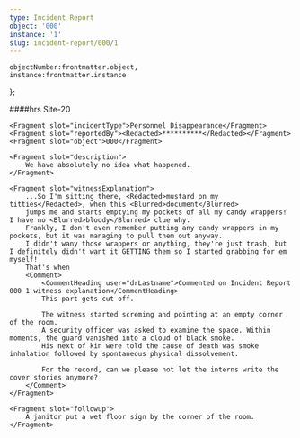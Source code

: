 ```yaml
---
type: Incident Report
object: '000'
instance: '1'
slug: incident-report/000/1
---
```


    objectNumber:frontmatter.object,
    instance:frontmatter.instance
};

<IncidentReport item={item} slug={frontmatter.slug}>
    <Fragment slot="date"><RedactedDate/></Fragment>
    <Fragment slot="time"><Redacted>####</Redacted>hrs</Fragment>
    <Fragment slot="location">Site-20</Fragment>

    <Fragment slot="incidentType">Personnel Disappearance</Fragment>
    <Fragment slot="reportedBy"><Redacted>**********</Redacted></Fragment>
    <Fragment slot="object">000</Fragment>

    <Fragment slot="description">
        We have absolutely no idea what happened.
    </Fragment>

    <Fragment slot="witnessExplanation">
        ...So I'm sitting there, <Redacted>mustard on my titties</Redacted>, when this <Blurred>document</Blurred>
        jumps me and starts emptying my pockets of all my candy wrappers! I have no <Blurred>bloody</Blurred> clue why.
        Frankly, I don't even remember putting any candy wrappers in my pockets, but it was managing to pull them out anyway.
        I didn't wany those wrappers or anything, they're just trash, but I definitely didn't want it GETTING them so I started grabbing for em myself!
        That's when
        <Comment>
            <CommentHeading user="drLastname">Commented on Incident Report 000 1 witness explanation</CommentHeading>
            This part gets cut off.
            
            The witness started screming and pointing at an empty corner of the room.
            A security officer was asked to examine the space. Within moments, the guard vanished into a cloud of black smoke.
            His next of kin were told the cause of death was smoke inhalation followed by spontaneous physical dissolvement.

            For the record, can we please not let the interns write the cover stories anymore?
        </Comment>
    </Fragment>

    <Fragment slot="followup">
        A janitor put a wet floor sign by the corner of the room.
    </Fragment>
</IncidentReport>